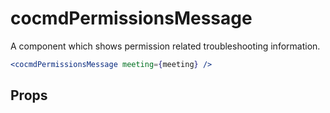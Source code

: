 # cocmdPermissionsMessage

A component which shows permission related troubleshooting information.

```jsx
<cocmdPermissionsMessage meeting={meeting} />
```

## Props

<PropsTable of="dyte-permissions-message" />
